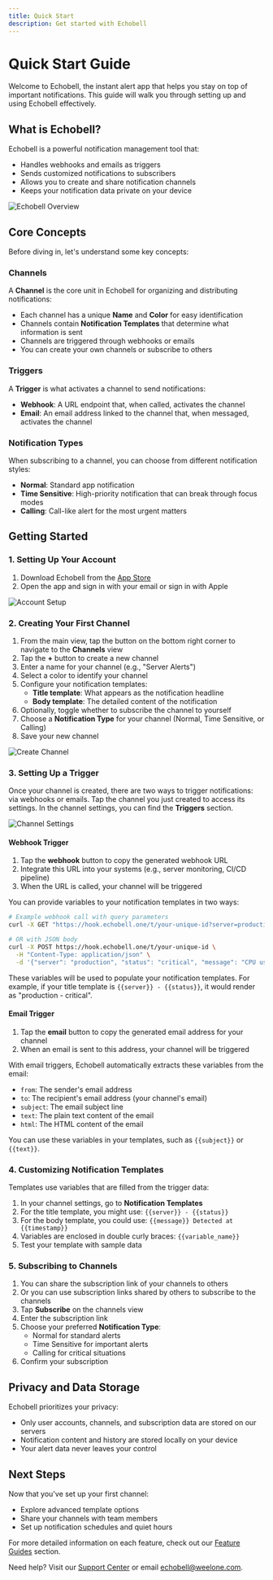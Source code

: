 ```yaml
---
title: Quick Start
description: Get started with Echobell
---
```


# Quick Start Guide

Welcome to Echobell, the instant alert app that helps you stay on top of important notifications. This guide will walk you through setting up and using Echobell effectively.

## What is Echobell?

Echobell is a powerful notification management tool that:
- Handles webhooks and emails as triggers
- Sends customized notifications to subscribers
- Allows you to create and share notification channels
- Keeps your notification data private on your device

![Echobell Overview](/images/docs/screenshot-overview.en.png)

## Core Concepts

Before diving in, let's understand some key concepts:

### Channels

A **Channel** is the core unit in Echobell for organizing and distributing notifications:
- Each channel has a unique **Name** and **Color** for easy identification
- Channels contain **Notification Templates** that determine what information is sent
- Channels are triggered through webhooks or emails
- You can create your own channels or subscribe to others

### Triggers

A **Trigger** is what activates a channel to send notifications:
- **Webhook**: A URL endpoint that, when called, activates the channel
- **Email**: An email address linked to the channel that, when messaged, activates the channel

### Notification Types

When subscribing to a channel, you can choose from different notification styles:
- **Normal**: Standard app notification
- **Time Sensitive**: High-priority notification that can break through focus modes
- **Calling**: Call-like alert for the most urgent matters

## Getting Started

### 1. Setting Up Your Account

1. Download Echobell from the [App Store](https://apps.apple.com/app/id6743597198)
2. Open the app and sign in with your email or sign in with Apple

![Account Setup](/images/docs/screenshot-sign-in.en.png)

### 2. Creating Your First Channel

1. From the main view, tap the button on the bottom right corner to navigate to the **Channels** view
2. Tap the **+** button to create a new channel
2. Enter a name for your channel (e.g., "Server Alerts")
3. Select a color to identify your channel
4. Configure your notification templates:
   - **Title template**: What appears as the notification headline
   - **Body template**: The detailed content of the notification
7. Optionally, toggle whether to subscribe the channel to yourself
8. Choose a **Notification Type** for your channel (Normal, Time Sensitive, or Calling)
9. Save your new channel

![Create Channel](/images/docs/screenshot-create-channel.en.png)

### 3. Setting Up a Trigger

Once your channel is created, there are two ways to trigger notifications: via webhooks or emails. Tap the channel you just created to access its settings. In the channel settings, you can find the **Triggers** section.

![Channel Settings](/images/docs/screenshot-channel-settings.en.png)

#### Webhook Trigger

1. Tap the **webhook** button to copy the generated webhook URL
2. Integrate this URL into your systems (e.g., server monitoring, CI/CD pipeline)
3. When the URL is called, your channel will be triggered

You can provide variables to your notification templates in two ways:

```bash
# Example webhook call with query parameters
curl -X GET "https://hook.echobell.one/t/your-unique-id?server=production&status=critical&message=CPU%20usage%20at%2095%25"

# OR with JSON body
curl -X POST https://hook.echobell.one/t/your-unique-id \
  -H "Content-Type: application/json" \
  -d '{"server": "production", "status": "critical", "message": "CPU usage at 95%"}'
```

These variables will be used to populate your notification templates. For example, if your title template is `{{server}} - {{status}}`, it would render as "production - critical".

#### Email Trigger

1. Tap the **email** button to copy the generated email address for your channel
2. When an email is sent to this address, your channel will be triggered

With email triggers, Echobell automatically extracts these variables from the email:
- `from`: The sender's email address
- `to`: The recipient's email address (your channel's email)
- `subject`: The email subject line
- `text`: The plain text content of the email
- `html`: The HTML content of the email

You can use these variables in your templates, such as `{{subject}}` or `{{text}}`.

### 4. Customizing Notification Templates

Templates use variables that are filled from the trigger data:

1. In your channel settings, go to **Notification Templates**
2. For the title template, you might use: `{{server}} - {{status}}`
3. For the body template, you could use: `{{message}} Detected at {{timestamp}}`
4. Variables are enclosed in double curly braces: `{{variable_name}}`
5. Test your template with sample data

### 5. Subscribing to Channels

1. You can share the subscription link of your channels to others
2. Or you can use subscription links shared by others to subscribe to the channels
3. Tap **Subscribe** on the channels view
4. Enter the subscription link
4. Choose your preferred **Notification Type**:
   - Normal for standard alerts
   - Time Sensitive for important alerts
   - Calling for critical situations
5. Confirm your subscription

## Privacy and Data Storage

Echobell prioritizes your privacy:
- Only user accounts, channels, and subscription data are stored on our servers
- Notification content and history are stored locally on your device
- Your alert data never leaves your control

## Next Steps

Now that you've set up your first channel:
- Explore advanced template options
- Share your channels with team members
- Set up notification schedules and quiet hours

For more detailed information on each feature, check out our [Feature Guides](/docs/features) section.

Need help? Visit our [Support Center](/docs/support) or email echobell@weelone.com.